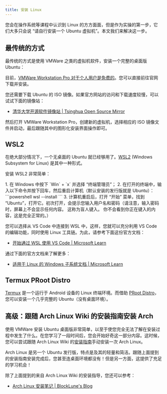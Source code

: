 ```yaml
---
title: 安装 Linux
---
```



您会在操作系统等课程中认识到 Linux 的方方面面，但是作为实操的第一步，它们大多只会说 “请自行安装一个 Ubuntu 虚拟机”。本文我们来解决这一步。

## 最传统的方式

最传统的方式是使用 VMWare 之类的虚拟机软件，安装一个完整的桌面版 Ubuntu：

目前，[VMWare Workstation Pro 对于个人用户是免费的](https://blogs.vmware.com/workstation/2024/05/vmware-workstation-pro-now-available-free-for-personal-use.html)。您可以直接前往官网下载并安装。

您还需要下载 Ubuntu 的 ISO 镜像。如果官方网站的访问和下载速度较慢，可以试试下面的镜像站：

- [清华大学开源软件镜像站 | Tsinghua Open Source Mirror](https://mirrors.tuna.tsinghua.edu.cn/ubuntu-releases/)

然后打开 VMWare Workstation Pro，创建新的虚拟机，选择相应的 ISO 镜像文件并启动，最后跟随其中的图形化安装界面操作即可。

## WSL2

在绝大部分情况下，一个无桌面的 Ubuntu 就已经够用了。[WSL2](https://learn.microsoft.com/zh-cn/windows/wsl/install) (Windows Subsystem for Linux) 是其中一种形式。

安装 WSL2 非常简单：

<Steps>
1. 在 Windows 中按下 `Win` + `x` 并选择 “终端管理员”；
2. 在打开的终端中，输入以下命令并按下回车，然后重启计算机（默认安装的发行版就是 Ubuntu）：
    ```powershell
    wsl --install
    ```
3. 计算机重启后，打开 “开始” 菜单，找到 “Ubuntu”，打开它。初次打开，会提示您输入用户名和密码（请注意，输入密码时，屏幕上不会显示任何内容。 这称为盲人键入。 你不会看到你正在键入的内容，这是完全正常的。）
</Steps>

您可以选择从 VS Code 中连接到 WSL 中，这样，您就可以充分利用 VS Code 的编辑功能，同时使用 Linux 工具链。为此，请参考下面这份官方文档：

- [开始通过 WSL 使用 VS Code | Microsoft Learn](https://learn.microsoft.com/zh-cn/windows/wsl/tutorials/wsl-vscode)

通过下面的官方文档来了解更多：

- [适用于 Linux 的 Windows 子系统文档 | Microsoft Learn](https://learn.microsoft.com/zh-cn/windows/wsl/)

## Termux PRoot Distro

[Termux](https://github.com/termux/termux-app) 是一个运行于 Android 设备的 Linux 终端环境。而借助 [PRoot Distro](https://github.com/termux/proot-distro)，您可以安装一个几乎完整的 Ubuntu（没有桌面环境）。

## 高级：跟随 Arch Linux Wiki 的安装指南安装 Arch

使用 VMWare 安装 Ubuntu 桌面版非常简单，以至于使您完全无法了解在安装过程中发生了什么。在您学习了一段时间后，您会开始好奇这一部分内容。这时候，您可以尝试跟随 Arch Linux Wiki 的[安装指南](https://wiki.archlinuxcn.org/wiki/%E5%AE%89%E8%A3%85%E6%8C%87%E5%8D%97)手动安装一次 Arch Linux。

Arch Linux 是另一个 Ubuntu 发行版，特点是及其的轻量和简洁。跟随上面提到的安装指南安装完成后，您甚至连桌面环境都没有！但是另一方面，这提供了充足的学习机会！

除了上面提到的来自 Arch Linux Wiki 的安装指导，您还可以参考：

- [Arch Linux 安装笔记 | BlockLune's Blog](https://blocklune.cc/zh/posts/archlinux-installation-notes/)
